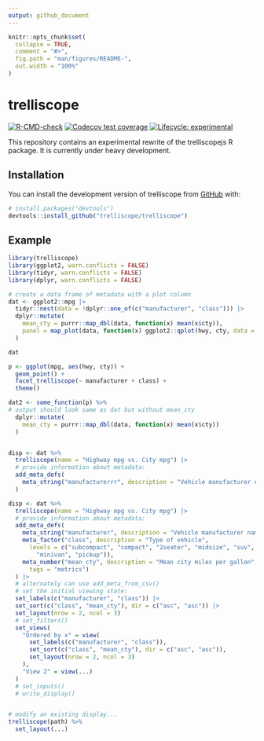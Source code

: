 ```yaml
---
output: github_document
---
```


<!-- README.md is generated from README.Rmd. Please edit that file -->

```r
knitr::opts_chunk$set(
  collapse = TRUE,
  comment = "#>",
  fig.path = "man/figures/README-",
  out.width = "100%"
)
```

# trelliscope

<!-- badges: start -->
[![R-CMD-check](https://github.com/trelliscope/trelliscope/actions/workflows/R-CMD-check.yaml/badge.svg)](https://github.com/trelliscope/trelliscope/actions/workflows/R-CMD-check.yaml)
[![Codecov test coverage](https://codecov.io/gh/trelliscope/trelliscope/branch/main/graph/badge.svg)](https://app.codecov.io/gh/trelliscope/trelliscope?branch=main)
[![Lifecycle: experimental](https://img.shields.io/badge/lifecycle-experimental-orange.svg)](https://lifecycle.r-lib.org/articles/stages.html#experimental)
<!-- badges: end -->

This repository contains an experimental rewrite of the trelliscopejs R package. It is currently under heavy development.

## Installation

You can install the development version of trelliscope from [GitHub](https://github.com/) with:

``` r
# install.packages("devtools")
devtools::install_github("trelliscope/trelliscope")
```

## Example

```r
library(trelliscope)
library(ggplot2, warn.conflicts = FALSE)
library(tidyr, warn.conflicts = FALSE)
library(dplyr, warn.conflicts = FALSE)

# create a data frame of metadata with a plot column
dat <- ggplot2::mpg |>
  tidyr::nest(data = !dplyr::one_of(c("manufacturer", "class"))) |>
  dplyr::mutate(
    mean_cty = purrr::map_dbl(data, function(x) mean(x$cty)),
    panel = map_plot(data, function(x) ggplot2::qplot(hwy, cty, data = x))
  )

dat

p <- ggplot(mpg, aes(hwy, cty)) +
  geom_point() +
  facet_trelliscope(~ manufacturer + class) +
  theme()

dat2 <- some_function(p) %>%
# output should look same as dat but without mean_cty
  dplyr::mutate(
    mean_cty = purrr::map_dbl(data, function(x) mean(x$cty))
  )


disp <- dat %>%
  trelliscope(name = "Highway mpg vs. City mpg") |>
  # provide information about metadata:
  add_meta_defs(
    meta_string("manufacturerrr", description = "Vehicle manufacturer name")
  )

disp <- dat %>%
  trelliscope(name = "Highway mpg vs. City mpg") |>
  # provide information about metadata:
  add_meta_defs(
    meta_string("manufacturer", description = "Vehicle manufacturer name"),
    meta_factor("class", description = "Type of vehicle",
      levels = c("subcompact", "compact", "2seater", "midsize", "suv",
        "minivan", "pickup")),
    meta_number("mean_cty", description = "Mean city miles per gallon",
      tags = "metrics")
  ) |>
  # alternately can use add_meta_from_csv()
  # set the initial viewing state:
  set_labels(c("manufacturer", "class")) |>
  set_sort(c("class", "mean_cty"), dir = c("asc", "asc")) |>
  set_layout(nrow = 2, ncol = 3)
  # set_filters()
  set_views(
    "Ordered by x" = view(
      set_labels(c("manufacturer", "class")),
      set_sort(c("class", "mean_cty"), dir = c("asc", "asc")),
      set_layout(nrow = 2, ncol = 3)
    ),
    "View 2" = view(...)
  )
  # set_inputs()
  # write_display()


# modify an existing display...
trelliscope(path) %>%
  set_layout(...)


```

